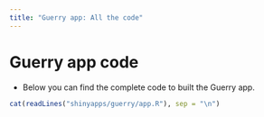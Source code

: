 ```yaml
---
title: "Guerry app: All the code"
---
```



# Guerry app code
- Below you can find the complete code to built the Guerry app.



```r
cat(readLines("shinyapps/guerry/app.R"), sep = "\n")
```